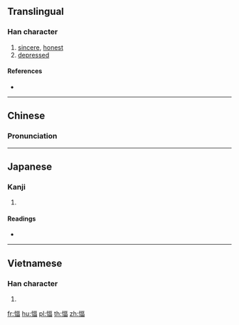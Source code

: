 ==Translingual==

===Han character===
{{Han char|rn=61|rad=心|as=09|sn=12|four=91066|canj=PMRW,XPMRW|ids=⿰忄畐}}

# [[sincere]], [[honest]]
# [[depressed]]

====References====
* {{Han ref|kx=0394.160|dkj=10916|dj=0730.230|hdz=42326.090|uh=610A|ud=24842|bh=D941|bd=55617}}

----

==Chinese==
{{zh-forms}}

===Pronunciation===
{{zh-pron
|m=bì,qì
|c=bik1
|mc=y
|oc=y
|ma=
|cat=a
}}

----

==Japanese==

===Kanji===
{{ja-kanji|grade=|rs=心09}}

# {{defn|lang=ja|sort=心09}}

====Readings====
* {{ja-readings|on=[[ひょく]] (hyoku), [[ひき]] (hiki), [[ふく]] (fuku)|kun=[[まこと]] (makoto)}}

----

==Vietnamese==

===Han character===
{{vi-readings|rs=心09|hanviet=bực}}

# {{defn|lang=vi|sort=心09}}

[[fr:愊]]
[[hu:愊]]
[[pl:愊]]
[[th:愊]]
[[zh:愊]]